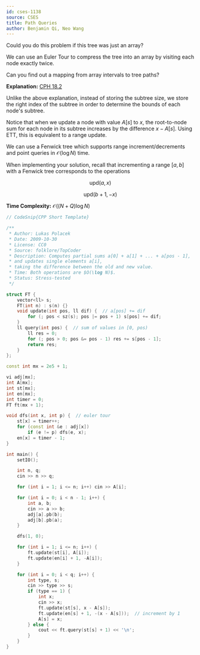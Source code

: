 ```yaml
---
id: cses-1138
source: CSES
title: Path Queries
author: Benjamin Qi, Neo Wang
---
```


<Spoiler title="Hint 1">

Could you do this problem if this tree was just an array?

</Spoiler>

<Spoiler title="Hint 2">

We can use an Euler Tour to compress the tree into an array by visiting each node exactly twice.

</Spoiler>

<Spoiler title="Hint 3">

Can you find out a mapping from array intervals to tree paths?

</Spoiler>

<Spoiler title="Solution">

**Explanation:** [CPH 18.2](/CPH.pdf#page=174)

Unlike the above explanation, instead of storing the subtree size, we store the
right index of the subtree in order to determine the bounds of each node's
subtree.

Notice that when we update a node with value $A[s]$ to $x$, the root-to-node sum
for each node in its subtree increases by the difference $x-A[s]$. Using ETT,
this is equivalent to a range update.

We can use a Fenwick tree which supports range increment/decrements and point
queries in $\mathcal{O}(\log N)$ time.

When implementing your solution, recall that incrementing a range $[a, b]$ with
a Fenwick tree corresponds to the operations

$$
\text{upd}(a, x)
$$

$$
\text{upd}(b+1, -x)
$$

**Time Complexity:** $\mathcal O((N+Q)\log N)$

<LanguageSection>
<CPPSection>

```cpp
// CodeSnip{CPP Short Template}

/**
 * Author: Lukas Polacek
 * Date: 2009-10-30
 * License: CC0
 * Source: folklore/TopCoder
 * Description: Computes partial sums a[0] + a[1] + ... + a[pos - 1],
 * and updates single elements a[i],
 * taking the difference between the old and new value.
 * Time: Both operations are $O(\log N)$.
 * Status: Stress-tested
 */

struct FT {
	vector<ll> s;
	FT(int n) : s(n) {}
	void update(int pos, ll dif) {  // a[pos] += dif
		for (; pos < sz(s); pos |= pos + 1) s[pos] += dif;
	}
	ll query(int pos) {  // sum of values in [0, pos)
		ll res = 0;
		for (; pos > 0; pos &= pos - 1) res += s[pos - 1];
		return res;
	}
};

const int mx = 2e5 + 1;

vi adj[mx];
int A[mx];
int st[mx];
int en[mx];
int timer = 0;
FT ft(mx + 1);

void dfs(int x, int p) {  // euler tour
	st[x] = timer++;
	for (const int &e : adj[x])
		if (e != p) dfs(e, x);
	en[x] = timer - 1;
}

int main() {
	setIO();

	int n, q;
	cin >> n >> q;

	for (int i = 1; i <= n; i++) cin >> A[i];

	for (int i = 0; i < n - 1; i++) {
		int a, b;
		cin >> a >> b;
		adj[a].pb(b);
		adj[b].pb(a);
	}

	dfs(1, 0);

	for (int i = 1; i <= n; i++) {
		ft.update(st[i], A[i]);
		ft.update(en[i] + 1, -A[i]);
	}

	for (int i = 0; i < q; i++) {
		int type, s;
		cin >> type >> s;
		if (type == 1) {
			int x;
			cin >> x;
			ft.update(st[s], x - A[s]);
			ft.update(en[s] + 1, -(x - A[s]));  // increment by 1
			A[s] = x;
		} else {
			cout << ft.query(st[s] + 1) << '\n';
		}
	}
}
```

</CPPSection>
</LanguageSection>

</Spoiler>
